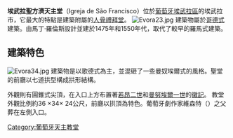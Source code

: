 {{unreferenced|time=2017-07-23T11:18:19+00:00}}
{{coord|49|57|42.439|N|15|17|17.35|E|display=title}}
'''埃武拉聖方濟天主堂'''（Igreja de São Francisco）位於[[葡萄牙|葡萄牙]][[埃武拉區|埃武拉區]]的埃武拉市，它最大的特點是建築附屬的[[人骨禮拜堂|人骨禮拜堂]]。
[[Image:Evora23.jpg|thumb]]
建築物屬於[[哥德式|哥德式]]建築。由馬丁·羅倫斯設計並建於1475年和1550年代，取代了較早的羅馬式建築。
==建築特色==
[[Image:Evora34.jpg|thumb]]
建築物是以歌德式為主，並混砸了一些曼奴埃爾式的風格。聖堂的前廳以七道拱型構成拱形結構。

外觀則有圓錐式尖頂，在入口上方布置著[[若昂二世|若昂二世]]和[[曼努埃爾一世_(葡萄牙)|曼努埃爾一世]]的[[徽記|徽記]]。
教堂外觀比例約36 ×34× 24公尺，前廳以拱頂為特色。葡萄牙劇作家維森特（{{link-en|Gil Vicente|Gil Vicente}}）之父葬在左側入口。

[[Category:葡萄牙天主教堂|Category:葡萄牙天主教堂]]